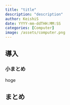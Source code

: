 ```yaml
---
title: "title"
description: "description"
author: KeishiS
date: YYYY-mm-ddTHH:MM:SS
categories: [Computer]
image: /assets/computer.png
---
```


## 導入

:::{.callout-note}
### 小まとめ

hoge
:::

## まとめ

